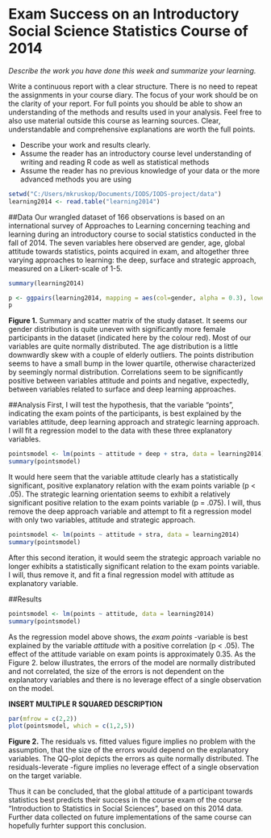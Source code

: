 # Exam Success on an Introductory Social Science Statistics Course of 2014

*Describe the work you have done this week and summarize your learning.*

Write a continuous report with a clear structure. There is no need to repeat the assignments in your course diary. The focus of your work should be on the clarity of your report. For full points you should be able to show an understanding of the methods and results used in your analysis. Feel free to also use material outside this course as learning sources. Clear, understandable and comprehensive explanations are worth the full points.

- Describe your work and results clearly. 
- Assume the reader has an introductory course level understanding of writing and reading R code as well as statistical methods
- Assume the reader has no previous knowledge of your data or the more advanced methods you are using  

```r
setwd("C:/Users/mkruskop/Documents/IODS/IODS-project/data")
learning2014 <- read.table("learning2014")
```


##Data
Our wrangled dataset of 166 observations is based on an international survey of Approaches to Learning concerning teaching and learning during an introductory course to social statistics conducted in the fall of 2014. The seven variables here observed are gender, age, global attitude towards statistics, points acquired in exam, and altogether three varying approaches to learning: the deep, surface and strategic approach, measured on a Likert-scale of 1-5.  

```r
summary(learning2014)
```


```r


p <- ggpairs(learning2014, mapping = aes(col=gender, alpha = 0.3), lower = list(combo = wrap("facethist", bins = 20)))
p
```
**Figure 1.** Summary and scatter matrix of the study dataset. It seems our gender distribution is quite uneven with significantly more female participants in the dataset (indicated here by the colour red). Most of our variables are quite normally distributed. The age distribution is a little downwardly skew with a couple of elderly outliers. The points distribution seems to have a small bump in the lower quartile, otherwise characterized by seemingly normal distribution. Correlations seem to be significantly positive between variables attitude and points and negative, expectedly, between variables related to surface and deep learning approaches.

##Analysis
First, I will test the hypothesis, that the variable "points", indicating the exam points of the participants, is best explained by the variables attitude, deep learning approach and strategic learning approach. I will fit a regression model to the data with these three explanatory variables.

```r
pointsmodel <- lm(points ~ attitude + deep + stra, data = learning2014)
summary(pointsmodel)

```

It would here seem that the variable attitude clearly has a statistically significant, positive explanatory relation with the exam points variable (p < .05). The strategic learning orientation seems to exhibit a relatively significant positive relation to the exam points variable (p = .075). I will, thus remove the deep approach variable and attempt to fit a regression model with only two variables, attitude and strategic approach.

```r
pointsmodel <- lm(points ~ attitude + stra, data = learning2014)
summary(pointsmodel)
```
After this second iteration, it would seem the strategic approach variable no longer exhibits a statistically significant relation to the exam points variable. I will, thus remove it, and fit a final regression model with attitude as explanatory variable.

##Results
```r
pointsmodel <- lm(points ~ attitude, data = learning2014)
summary(pointsmodel)
```
As the regression model above shows, the *exam points* -variable is best explained by the variable *attitude* with a positive correlation (p < .05). The effect of the attitude variable on exam points is approximately 0.35. As the Figure 2. below illustrates, the errors of the model are normally distributed and not correlated, the size of the errors is not dependent on the explanatory variables and there is no leverage effect of a single observation on the model.

**INSERT MULTIPLE R SQUARED DESCRIPTION**

```r
par(mfrow = c(2,2))
plot(pointsmodel, which = c(1,2,5))
```
**Figure 2.** The residuals vs. fitted values figure implies no problem with the assumption, that the size of the errors would depend on the explanatory variables. The QQ-plot depicts the errors as quite normally distributed. The residuals-leverate -figure implies no leverage effect of a single observation on the target variable.

Thus it can be concluded, that the global attitude of a participant towards statistics best predicts their success in the course exam of the course "Introduction to Statistics in Social Sciences", based on this 2014 data. Further data collected on future implementations of the same course can hopefully furhter support this conclusion.